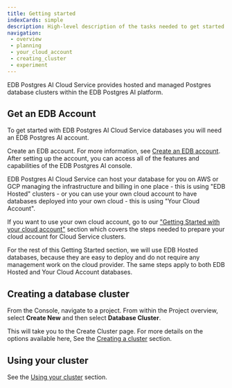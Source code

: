 ```yaml
---
title: Getting started
indexCards: simple
description: High-level description of the tasks needed to get started with EDB Postgres AI Cloud Service.
navigation:
 - overview
 - planning
 - your_cloud_account
 - creating_cluster
 - experiment
---
```


EDB Postgres AI Cloud Service provides hosted and managed Postgres database clusters within the EDB Postgres AI platform. 

## Get an EDB Account

To get started with EDB Postgres AI Cloud Service databases you will need an EDB Postgres AI account.

Create an EDB account. For more information, see [Create an EDB account](../../console/#accessing-the-edb-postgres-ai-console). After setting up the account, you can access all of the features and capabilities of the EDB Postgres AI console. 

EDB Postgres AI Cloud Service can host your database for you on AWS or GCP managing the infrastructure and billing in one place - this is using "EDB Hosted" clusters - or you can use your own cloud account to have databases deployed into your own cloud - this is  using "Your Cloud Account".

If you want to use your own cloud account, go to our ["Getting Started with your cloud account"](your_cloud_account/getting_started_with_your_cloud_account) section which covers the steps needed to prepare your cloud account for Cloud Service clusters.

For the rest of this Getting Started section, we will use EDB Hosted databases, because they are easy to deploy and do not require any management work on the cloud provider. The same steps apply to both EDB Hosted and Your Cloud Account databases.

## Creating a database cluster

From the Console, navigate to a project. From within the Project overview, select **Create New** and then select **Database Cluster**.

This will take you to the Create Cluster page. For more details on the options available here, See the [Creating a cluster](../creating_a_cluster/) section. 

## Using your cluster

See the [Using your cluster](../using_cluster/) section.


